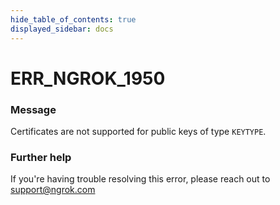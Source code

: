 ```yaml
---
hide_table_of_contents: true
displayed_sidebar: docs
---
```



# ERR_NGROK_1950

### Message

Certificates are not supported for public keys of type `KEYTYPE`.

<ErrorDetails error="err_ngrok_1950" />

### Further help

If you're having trouble resolving this error, please reach out to [support@ngrok.com](mailto:support@ngrok.com?subject=Help%20with%20ERR_NGROK_1950)
